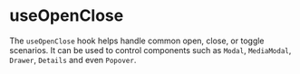 
<Meta of={Stories} />

# useOpenClose

The `useOpenClose` hook helps handle common open, close, or toggle scenarios. It can be used to control components such as `Modal`, `MediaModal`, `Drawer`, `Details` and even `Popover`.

<Canvas sourceState="shown" of={Stories.BasicUsage} />
